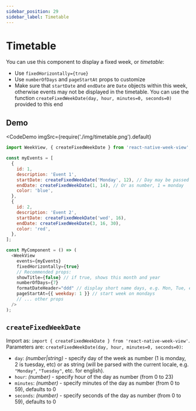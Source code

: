 ```yaml
---
sidebar_position: 29
sidebar_label: Timetable
---
```


# Timetable

You can use this component to display a fixed week, or _timetable_:

* Use `fixedHorizontally={true}`
* Use `numberOfDays` and `pageStartAt` props to customize
* Make sure that `startDate` and `endDate` are `Date` objects within this week, otherwise events may not be displayed in the timetable. You can use the function `createFixedWeekDate(day, hour, minutes=0, seconds=0)` provided to this end

## Demo


<CodeDemo
  imgSrc={require('./img/timetable.png').default}
>

```js title="Timetable"
import WeekView, { createFixedWeekDate } from 'react-native-week-view';

const myEvents = [
  {
    id: 1,
    description: 'Event 1',
    startDate: createFixedWeekDate('Monday', 12), // Day may be passed as string
    endDate: createFixedWeekDate(1, 14), // Or as number, 1 = monday
    color: 'blue',
  },
  {
    id: 2,
    description: 'Event 2',
    startDate: createFixedWeekDate('wed', 16),
    endDate: createFixedWeekDate(3, 16, 30),
    color: 'red',
  },
];

const MyComponent = () => (
  <WeekView
    events={myEvents}
    fixedHorizontally={true}
    // Recommended props:
    showTitle={false} // if true, shows this month and year
    numberOfDays={7}
    formatDateHeader="ddd" // display short name days, e.g. Mon, Tue, etc
    pageStartAt={{ weekday: 1 }} // start week on mondays
    // ... other props
  />
);
```

</CodeDemo>


## `createFixedWeekDate`

Import as: `import { createFixedWeekDate } from 'react-native-week-view'`. Parameters are: `createFixedWeekDate(day, hour, minutes=0, seconds=0)`:

* `day`: _(number|string)_ - specify day of the week as number (1 is monday, 2 is tuesday, etc) or as string (will be parsed with the current locale, e.g. `"Monday"`, `"Tuesday"`, etc. for english).
* `hour`: _(number)_ - specify hour of the day as number (from 0 to 23)
* `minutes`: _(number)_ - specify minutes of the day as number (from 0 to 59), defaults to 0
* `seconds`: _(number)_ - specify seconds of the day as number (from 0 to 59), defaults to 0

